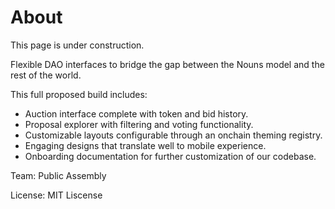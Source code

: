# About


<Callout type="warning" emoji="⚠️">
  This page is under construction.
</Callout>

Flexible DAO interfaces to bridge the gap between the Nouns model and the rest of the world.

This full proposed build includes:
- Auction interface complete with token and bid history.
- Proposal explorer with filtering and voting functionality.
- Customizable layouts configurable through an onchain theming registry.
- Engaging designs that translate well to mobile experience.
- Onboarding documentation for further customization of our codebase. 

Team: Public Assembly

License: MIT Liscense
